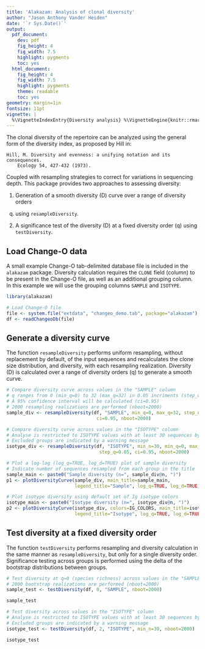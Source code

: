 ```yaml
---
title: 'Alakazam: Analysis of clonal diversity'
author: "Jason Anthony Vander Heiden"
date: '`r Sys.Date()`'
output:
  pdf_document:
    dev: pdf
    fig_height: 4
    fig_width: 7.5
    highlight: pygments
    toc: yes
  html_document:
    fig_height: 4
    fig_width: 7.5
    highlight: pygments
    theme: readable
    toc: yes
geometry: margin=1in
fontsize: 11pt
vignette: |
  %\VignetteIndexEntry{Diversity analysis} %\VignetteEngine{knitr::rmarkdown} %\usepackage[utf8]{inputenc}
---
```


The clonal diversity of the repertoire can be analyzed using the general form
of the diversity index, as proposed by Hill in:

    Hill, M. Diversity and evenness: a unifying notation and its consequences. 
        Ecology 54, 427-432 (1973).

Coupled with resampling strategies to correct for variations in sequencing 
depth. This package provides two approaches to assessing diversity: 

1. Generation of a smooth diversity (D) curve over a range of diversity orders 
(q) using `resampleDiversity`.
2. A significance test of the diversity (D) at a fixed diversity order (q) using 
`testDiversity`.

Load Change-O data
--------------------------------------------------------------------------------
A small example Change-O tab-delimited database file is included in the 
`alakazam` package. Diversity calculation requires the `CLONE` field 
(column) to be present in the Change-O file, as well as an additional grouping 
column. In this example we will use the grouping columns `SAMPLE` and `ISOTYPE`.

```r
library(alakazam)

# Load Change-O file
file <- system.file("extdata", "changeo_demo.tab", package="alakazam")
df <- readChangeoDb(file)
```

Generate a diversity curve
--------------------------------------------------------------------------------
The function `resampleDiversity` performs uniform resampling, without replacement
by default, of the input sequences and recalculates the clone size distribution, 
and diversity, with each resampling realization. Diversity (D) is calculated over a
range of diversity orders (q) to generate a smooth curve.

```r
# Compare diversity curve across values in the "SAMPLE" column
# q ranges from 0 (min_q=0) to 32 (max_q=32) in 0.05 incriments (step_q=0.05)
# A 95% confidence interval will be calculated (ci=0.95)
# 2000 resampling realizations are performed (nboot=2000)
sample_div <- resampleDiversity(df, "SAMPLE", min_q=0, max_q=32, step_q=0.05, 
                                 ci=0.95, nboot=2000)

# Compare diversity curve across values in the "ISOTYPE" column
# Analyse is restricted to ISOTYPE values with at least 30 sequences by min_n=30
# Excluded groups are indicated by a warning message
isotype_div <- resampleDiversity(df, "ISOTYPE", min_n=30, min_q=0, max_q=32, 
                                  step_q=0.05, ci=0.95, nboot=2000)
```

```r
# Plot a log-log (log_q=TRUE, log_d=TRUE) plot of sample diversity
# Indicate number of sequences resampled from each group in the title
sample_main <- paste0("Sample diversity (n=", sample_div@n, ")")
p1 <- plotDiversityCurve(sample_div, main_title=sample_main, 
                         legend_title="Sample", log_q=TRUE, log_d=TRUE)

# Plot isotype diversity using default set of Ig isotype colors
isotype_main <- paste0("Isotype diversity (n=", isotype_div@n, ")")
p2 <- plotDiversityCurve(isotype_div, colors=IG_COLORS, main_title=isotype_main, 
                         legend_title="Isotype", log_q=TRUE, log_d=TRUE)
```

Test diversity at a fixed diversity order
--------------------------------------------------------------------------------
The function `testDiversity` performs resampling and diversity calculation in 
the same manner as `resampleDiversity`, but only for a single diversity order. 
Significance testing across groups is performed using the delta of the bootstrap
distributions between groups.

```r
# Test diversity at q=0 (species richness) across values in the "SAMPLE" column
# 2000 bootstrap realizations are performed (nboot=2000)
sample_test <- testDiversity(df, 0, "SAMPLE", nboot=2000)
```
```r
sample_test
```
```r
# Test diversity across values in the "ISOTYPE" column
# Analyse is restricted to ISOTYPE values with at least 30 sequences by min_n=30
# Excluded groups are indicated by a warning message
isotype_test <- testDiversity(df, 2, "ISOTYPE", min_n=30, nboot=2000)
```
```r
isotype_test
```